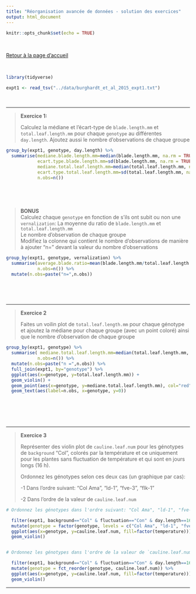 ```yaml
---
title: "Réorganisation avancée de données - solution des exercices"
output: html_document
---
```


```r
knitr::opts_chunk$set(echo = TRUE)
```
<br>

[Retour à la page d'accueil](https://scortijo.github.io/2024_L3_R/)

<br>

```r

library(tidyverse)

expt1 <- read_tsv("../data/burghardt_et_al_2015_expt1.txt")
```

<br>


******

> **Exercice 1:**
>
> Calculez la médiane et l'écart-type de `blade.length.mm` et `total.leaf.length.mm` pour chaque `genotype` au différentes `day.length`. Ajoutez aussi le nombre d'observations de chaque groupe 
>
>


```r

group_by(expt1, genotype, day.length) %>% 
  summarise(mediane.blade.length.mm=median(blade.length.mm, na.rm = TRUE),
            ecart.type.blade.length.mm=sd(blade.length.mm, na.rm = TRUE),
            mediane.total.leaf.length.mm=median(total.leaf.length.mm, na.rm = TRUE),
            ecart.type.total.leaf.length.mm=sd(total.leaf.length.mm, na.rm = TRUE),
            n.obs=n())
  
  

```

<br>

> **BONUS**   
> Calculez chaque `genotype` en fonction de s'ils ont subit ou non une `vernalization`:
> La moyenne du ratio de `blade.length.mm` et `total.leaf.length.mm`   
> Le nombre d'observation de chaque groupe   
> Modifiez la colonne qui contient le nombre d'observations de manière à ajouter "n=" devant la valeur du nombre d'observations


```r

group_by(expt1, genotype, vernalization) %>% 
  summarise(average.blade.ratio=mean(blade.length.mm/total.leaf.length.mm, na.rm = TRUE),
            n.obs=n()) %>% 
  mutate(n.obs=paste("n=",n.obs))
  
  

```



<br>

******


> **Exercice 2**
>
> Faites un voilin plot de `total.leaf.length.mm` pour chaque génotype et ajoutez la médiane pour chaque groupe (avec un point coloré) ainsi que le nombre d'observation de chaque groupe
>
>

```r

group_by(expt1, genotype) %>% 
  summarise( mediane.total.leaf.length.mm=median(total.leaf.length.mm, na.rm = TRUE),
            n.obs=n()) %>% 
  mutate(n.obs=paste("n =",n.obs)) %>% 
  full_join(expt1, by="genotype") %>%
  ggplot(aes(x=genotype, y=total.leaf.length.mm)) +
  geom_violin() +
  geom_point(aes(x=genotype, y=mediane.total.leaf.length.mm), col="red") +
  geom_text(aes(label=n.obs, x=genotype, y=0))
  
  
  

```

<br>

******



> **Exercice 3**
>
> Représenter des violin plot de `cauline.leaf.num` pour les génotypes de `background` "Col", colorés par la température et ce uniquement pour les plantes sans fluctuation de température et qui sont en jours longs (16 h). 
>
> Ordonnez les génotypes selon ces deux cas (un graphique par cas):
>
> -1 Dans l'ordre suivant: "Col Ama", "ld-1", "fve-3", "flk-1"
>
> -2 Dans l'ordre de la valeur de `cauline.leaf.num`





```r

# Ordonnez les génotypes dans l'ordre suivant: "Col Ama", "ld-1", "fve-3", "flk-1"

  filter(expt1, background=="Col" & fluctuation=="Con" & day.length==16) %>% 
  mutate(genotype = factor(genotype, levels = c("Col Ama", "ld-1", "fve-3", "flk-1"))) %>% 
  ggplot(aes(x=genotype, y=cauline.leaf.num, fill=factor(temperature))) +
  geom_violin()


# Ordonnez les génotypes dans l'ordre de la valeur de `cauline.leaf.num`

  filter(expt1, background=="Col" & fluctuation=="Con" & day.length==16) %>% 
  mutate(genotype = fct_reorder(genotype, cauline.leaf.num)) %>% 
  ggplot(aes(x=genotype, y=cauline.leaf.num, fill=factor(temperature))) +
  geom_violin()

```


******


